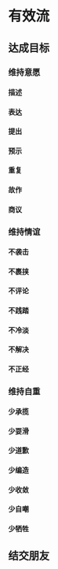 # 有效流

## 达成目标

### 维持意愿

#### 描述

#### 表达

#### 提出

#### 预示

#### 重复

#### 故作

#### 商议

### 维持情谊

#### 不袭击

#### 不裹挟

#### 不评论

#### 不践踏

#### 不冷淡

#### 不解决

#### 不正经

### 维持自重

#### 少承揽

#### 少耍滑

#### 少道歉

#### 少编造

#### 少收敛

#### 少自嘲

#### 少牺牲

## 结交朋友

